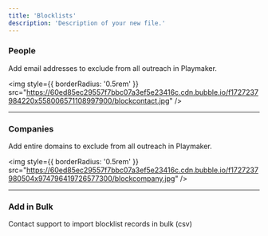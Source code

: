 ```yaml
---
title: 'Blocklists'
description: 'Description of your new file.'
---
```


### People

Add email addresses to exclude from all outreach in Playmaker.

<img
  style={{ borderRadius: '0.5rem' }}
  src="https://60ed85ec29557f7bbc07a3ef5e23416c.cdn.bubble.io/f1727237984220x558006571108997900/blockcontact.jpg"
/>

---

### Companies

Add entire domains to exclude from all outreach in Playmaker.

<img
  style={{ borderRadius: '0.5rem' }}
  src="https://60ed85ec29557f7bbc07a3ef5e23416c.cdn.bubble.io/f1727237980504x974796419726577300/blockcompany.jpg"
/>

---

### Add in Bulk

<Tip>
Contact support to import blocklist records in bulk (csv)
</Tip>